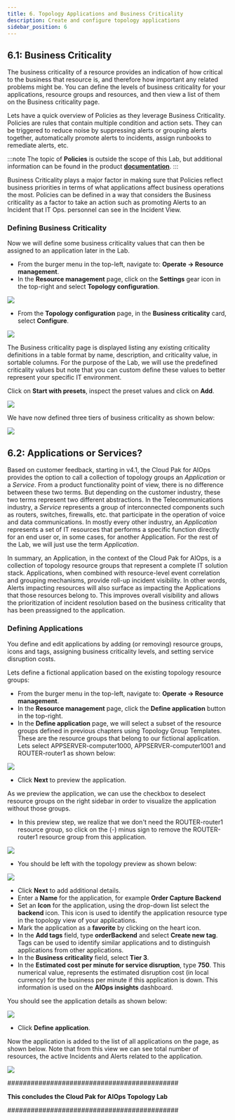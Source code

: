 ```yaml
---
title: 6. Topology Applications and Business Criticality
description: Create and configure topology applications
sidebar_position: 6
---
```






## 6.1: Business Criticality

The business criticality of a resource provides an indication of how critical to the business
that resource is, and therefore how important any related problems might be. You can define the levels 
of business criticality for your applications, resource groups and resources, 
and then view a list of them on the Business criticality page.

Lets have a quick overview of Policies as they leverage Business Criticality. Policies are rules that contain multiple 
condition and action sets. They can be triggered to reduce noise by suppressing alerts or grouping alerts together, automatically 
promote alerts to incidents, assign runbooks to remediate alerts, etc.

:::note
The topic of **Policies** is outside the scope of this Lab, but additional information can be found in the product 
[**documentation**](https://www.ibm.com/docs/en/cloud-paks/cloud-pak-watson-aiops/4.1.0?topic=policies-creating).
:::

Business Criticality plays a major factor in making sure that Policies reflect business priorities in terms
of what applications affect business operations the most. 
Policies can be defined in a way that considers the Business criticality as a factor to take an action
such as promoting Alerts to an Incident that IT Ops. personnel can see in the Incident View. 



### Defining Business Criticality

Now we will define some business criticality values that can then be assigned to an application later in the Lab.

* From the burger menu in the top-left, navigate to: **Operate → Resource management**.
* In the **Resource management** page, click on the **Settings** gear icon in the top-right and select 
**Topology configuration**. 

![](images/gear-icon.png)


* From the **Topology configuration** page, in the **Business criticality** card, select **Configure**. 

![](images/bus-tile.png)

The Business criticality page is displayed listing any existing criticality definitions in a table format
by name, description, and criticality value, in sortable columns. For the purpose of the Lab, we will use 
the predefined criticality values but note that you can custom define these values to better represent 
your specific IT environment. 

Click on **Start with presets**, inspect the preset values and click on **Add**. 

![](images/preset.png) 

We have now defined three tiers of business criticality as shown below:

![](images/preset-values.png)





## 6.2: Applications or Services?

Based on customer feedback, starting in v4.1, the Cloud Pak for AIOps provides the option to call a 
collection of topology groups an *Application* or a *Service*. From a product functionality point of view, there is no 
difference between these two terms. But depending on the customer industry, these two terms represent two different abstractions. 
In the Telecommunications industry, a *Service* represents a group of interconnected components such as routers, switches, firewalls, etc. 
that participate in the operation of voice and data communications. In mostly every other industry, an *Application* represents a set of IT resources 
that performs a specific function directly for an end user or, in some cases, for another Application. For the rest of the Lab, we
will just use the term *Application*. 

In summary, an Application, in the context of the Cloud Pak for AIOps, is a collection of topology resource groups that represent a complete IT solution stack. Applications, 
when combined with resource-level event correlation and grouping mechanisms, 
provide roll-up incident visibility. In other words, Alerts impacting resources will also surface
as impacting the Applications that those resources belong to. This improves overall visibility and 
allows the prioritization of incident resolution based on the business criticality that has been preassigned to the application.



### Defining Applications

You define and edit applications by adding (or removing) resource groups, icons and tags, 
assigning business criticality levels, and setting service disruption costs.

Lets define a fictional application based on the existing topology resource groups:

* From the burger menu in the top-left, navigate to: **Operate → Resource management**.
* In the **Resource management** page, click the **Define application** button in the top-right. 
* In the **Define application** page, we will select a subset of the resource groups defined in previous 
chapters using Topology Group Templates. These are the resource groups that belong to our fictional application. 
Lets select APPSERVER-computer1000, APPSERVER-computer1001 and ROUTER-router1 as shown below: 

![](images/select-resource-groups.png)

* Click **Next** to preview the application. 

As we preview the application, we can use the checkbox to deselect resource groups on the right sidebar
in order to visualize the application without those groups. 

* In this preview step, we realize that we don't need the ROUTER-router1 resource group, so click on the (-) minus sign to remove
the ROUTER-router1 resource group from this application. 

![](images/topology-preview.png)

* You should be left with the topology preview as
shown below:

![](images/topology-final.png)



* Click **Next** to add additional details.
* Enter a **Name** for the application, for example **Order Capture Backend**
* Set an **Icon** for the application, using the drop-down list select the **backend** icon. This icon is used to identify the application 
resource type in the topology view of your applications.
* Mark the application as a **favorite** by clicking on the heart icon. 
* In the **Add tags** field, type **orderBackend** and select **Create new tag**. Tags can be used to 
identify similar applications and to distinguish applications from other applications.
* In the **Business criticality** field, select **Tier 3**.
* In the **Estimated cost per minute for service disruption**, type **750**. This numerical value, represents the 
estimated disruption cost (in local currency) for the business per minute if this application is down. 
This information is used on the **AIOps insights** dashboard.

You should see the application details as shown below: 


![](images/details.png) 

* Click **Define application**. 

Now the application is added to the list of all applications on the page, as shown below. Note that from this 
view we can see total number of resources, the active Incidents and Alerts related to the application.

![](images/app-defined.png) 


############################################

**This concludes the Cloud Pak for AIOps Topology Lab**

############################################





